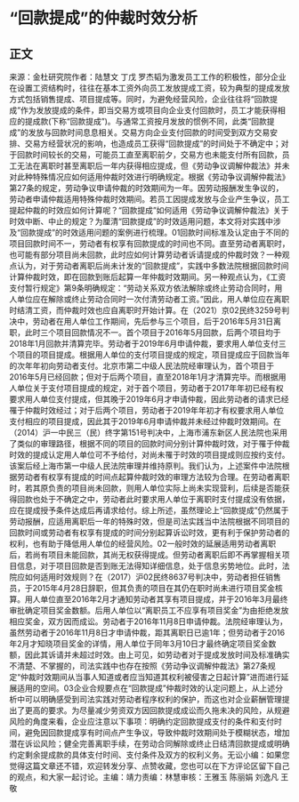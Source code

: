 # “回款提成”的仲裁时效分析
## 正文
来源：金杜研究院作者：陆慧文 丁戊 罗杰韬为激发员工工作的积极性，部分企业在设置工资结构时，往往在基本工资外向员工发放提成工资，较为典型的提成发放方式包括销售提成、项目提成等。同时，为避免经营风险，企业往往将“回款提成”作为发放提成的条件，即当交易方或项目向企业支付回款时，员工才能获得相应的提成款(下称“回款提成”)。与通常工资按月发放的惯例不同，此类“回款提成”的发放与回款时间息息相关。交易方向企业支付回款的时间受到双方交易安排、交易方经营状况的影响，也造成员工获得“回款提成”的时间处于不确定中；对于回款时间较长的交易，可能员工直至离职前夕，交易方也未能支付所有回款，员工无法在离职时甚至离职后一年内获得相应提成，但《劳动争议调解仲裁法》并未对此种特殊情况应如何适用仲裁时效进行明确规定。根据《劳动争议调解仲裁法》第27条的规定，劳动争议申请仲裁的时效期间为一年。因劳动报酬发生争议的，劳动者申请仲裁适用特殊仲裁时效期间。若员工因提成发放与企业产生争议，员工提起仲裁的时效应如何计算呢？“回款提成”如何适用《劳动争议调解仲裁法》关于时效中断、中止的规定？为厘清“回款提成”的时效适用问题，本文将对实践中涉及“回款提成”的时效适用问题的案例进行梳理。01回款时间标准及认定由于不同的项目回款时间不一，劳动者有权享有回款提成的时间也不同。直至劳动者离职时，也可能有部分项目尚未回款，此时应如何计算劳动者诉请提成的仲裁时效？一种观点认为，对于劳动者离职后尚未计发的“回款提成”，实践中多数法院根据回款时间计算仲裁时效，即在回款到账后起算一年仲裁时效期间。另一种观点认为，《工资支付暂行规定》第9条明确规定：“劳动关系双方依法解除或终止劳动合同时，用人单位应在解除或终止劳动合同时一次付清劳动者工资。”因此，用人单位应在离职时结清工资，而仲裁时效也应自离职时开始计算。在（2021）京02民终3259号判决中，劳动者在用人单位工作期间，先后参与三个项目，后于2016年5月31日离职，此时三个项目回款情况不一。首个项目于2016年5月回款，后两个项目均于2018年1月回款并清算完毕。劳动者于2019年6月申请仲裁，要求用人单位支付三个项目的项目提成。根据用人单位的支付项目提成的规定，项目提成应于回款当年的次年年初向劳动者支付。北京市第二中级人民法院经审理认为，首个项目于2016年5月已经回款；但对于后两个项目，直至2018年1月才清算完毕。而根据用人单位关于支付项目提成的规定，对于首个项目，劳动者于2017年年初已经有权要求用人单位支付提成，但其晚于2019年6月才申请仲裁，因此劳动者的请求已经罹于仲裁时效经过；对于后两个项目，劳动者于2019年年初才有权要求用人单位支付相应的项目提成，因此其于2019年6月申请仲裁并未经过仲裁时效期间。在（2014）沪一中民三（民）终字第151号判决中，上海市浦东新区人民法院也采用了类似的审理路径，根据不同的项目的回款时间分别计算仲裁时效，对于罹于仲裁时效的提成认定用人单位可不予给付，对尚未罹于时效的项目提成则应按约支付。该案后经上海市第一中级人民法院审理并维持原判。我们认为，上述案件中法院根据劳动者有权享有提成的时间点起算仲裁时效的审理方法较为合理。在劳动者离职时，若其原负责的项目尚未回款，则用人单位实际上尚未实现营利，后续是否能获得回款也处于不确定之中，劳动者此时要求用人单位于离职时支付提成没有依据，应在提成授予条件达成后再请求给付。综上所述，虽然理论上“回款提成”仍然属于劳动报酬，应适用离职后一年的特殊时效，但是司法实践当中法院根据不同项目的回款时间或劳动者有权享有提成的时间分别起算诉讼时效，更有利于保护劳动者的权利，也有助于降低用人单位的经营风险。02一般时效的延展适用劳动者离职后，若尚有项目未能回款，其尚无权获得提成。但劳动者离职后即不再掌握相关项目信息，对于项目回款是否到账无法得知详细信息，处于信息劣势地位。此时，法院应如何适用时效规则？在（2017）沪02民终8637号判决中，劳动者担任销售员，于2015年4月28日辞职，但其负责的项目在其仍在职时尚未进行项目奖金核算。用人单位直至2016年2月才通知劳动者其享有项目提成，并于2016年3月最终审批确定项目奖金数额。后用人单位以“离职员工不应享有项目奖金”为由拒绝发放相应奖金，双方因而成讼。劳动者于2016年11月8日申请仲裁。法院经审理认为，虽然劳动者于2016年11月8日才申请仲裁，距其离职日已逾1年；但劳动者于2016年2月才知晓项目奖金的详情，用人单位于同年3月10日才最终确定项目奖金数额，因此其诉请并未超过时效。由上可见，如劳动者对于提成发放时间及标准确实不清楚、不掌握的，司法实践中也存在按照《劳动争议调解仲裁法》第27条规定“仲裁时效期间从当事人知道或者应当知道其权利被侵害之日起计算”进而进行延展适用的空间。03企业合规要点在“回款提成”仲裁时效的认定问题上，从上述分析中可以明确感受到司法实践对劳动者程序权利的保护，而这也对企业薪酬管理提出了更高的要求。为尽量减少劳资双方因回款提成成讼而久拖未决的风险，从规避风险的角度来看，企业应注意以下事项：明确约定回款提成支付的条件和支付时间，避免因回款提成享有时间点产生争议，导致仲裁时效期间处于模糊状态，增加潜在诉讼风险；健全完善离职手续，在劳动合同解除或终止日结清回款提成或明确约定剩余提成款的具体支付时间、支付条件及双方的权利义务。无讼小编：如果您觉得这篇文章还不错，欢迎转发分享、点赞收藏，您也可以在下方评论区留下自己的观点，和大家一起讨论。主编：靖力责编：林慧审核：王雅玉 陈丽娟 刘逸凡 王敬